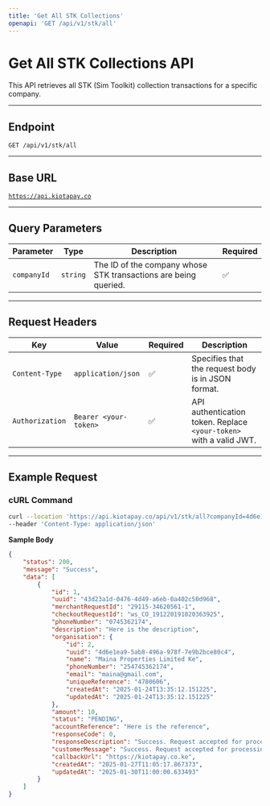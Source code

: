 ```yaml
---
title: 'Get All STK Collections'
openapi: 'GET /api/v1/stk/all'
---
```


# Get All STK Collections API

This API retrieves all STK (Sim Toolkit) collection transactions for a specific company.

***

## **Endpoint**

`GET /api/v1/stk/all`

***

## **Base URL**

[`https://api.kiotapay.co`](https://api.kiotapay.co)

***

## **Query Parameters**

| Parameter   | Type     | Description                                                     | Required |
| ----------- | -------- | --------------------------------------------------------------- | -------- |
| `companyId` | `string` | The ID of the company whose STK transactions are being queried. | ✅        |

***

## **Request Headers**

| Key             | Value                 | Required | Description                                                        |
| --------------- | --------------------- | -------- | ------------------------------------------------------------------ |
| `Content-Type`  | `application/json`    | ✅        | Specifies that the request body is in JSON format.                 |
| `Authorization` | `Bearer <your-token>` | ✅        | API authentication token. Replace `<your-token>` with a valid JWT. |

***

## **Example Request**

### **cURL Command**

```bash
curl --location 'https://api.kiotapay.co/api/v1/stk/all?companyId=4d6e1ea9-5ab8-496a-978f-7e9b2bce80c4' \
--header 'Content-Type: application/json'
```

**Sample Body**

```json
{
    "status": 200,
    "message": "Success",
    "data": [
        {
            "id": 1,
            "uuid": "43d23a1d-0476-4d49-a6eb-0a402c50d968",
            "merchantRequestId": "29115-34620561-1",
            "checkoutRequestId": "ws_CO_191220191020363925",
            "phoneNumber": "0745362174",
            "description": "Here is the description",
            "organisation": {
                "id": 2,
                "uuid": "4d6e1ea9-5ab8-496a-978f-7e9b2bce80c4",
                "name": "Maina Properties Limited Ke",
                "phoneNumber": "254745362174",
                "email": "maina@gmail.com",
                "uniqueReference": "4780606",
                "createdAt": "2025-01-24T13:35:12.151225",
                "updatedAt": "2025-01-24T13:35:12.151225"
            },
            "amount": 10,
            "status": "PENDING",
            "accountReference": "Here is the reference",
            "responseCode": 0,
            "responseDescription": "Success. Request accepted for processing",
            "customerMessage": "Success. Request accepted for processing",
            "callbackUrl": "https://kiotapay.co.ke",
            "createdAt": "2025-01-27T11:05:17.867373",
            "updatedAt": "2025-01-30T11:00:00.633493"
        }
    ]
}
```